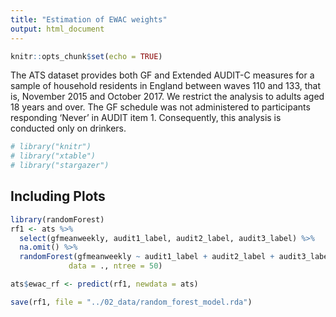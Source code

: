 ```yaml
---
title: "Estimation of EWAC weights"
output: html_document
---
```


```r
knitr::opts_chunk$set(echo = TRUE)


```

The ATS dataset provides both GF and Extended AUDIT-C measures for a sample of household residents in England between waves 110 and 133, that is, November 2015 and October 2017. We restrict the analysis to adults aged 18 years and over. The GF schedule was not administered to participants responding 'Never' in AUDIT item 1. Consequently, this analysis is conducted only on drinkers.


```r

# library("knitr")
# library("xtable")
# library("stargazer")


```

## Including Plots


 
```r

library(randomForest)
rf1 <- ats %>% 
  select(gfmeanweekly, audit1_label, audit2_label, audit3_label) %>% 
  na.omit() %>%
  randomForest(gfmeanweekly ~ audit1_label + audit2_label + audit3_label,
             data = ., ntree = 50)

ats$ewac_rf <- predict(rf1, newdata = ats)

save(rf1, file = "../02_data/random_forest_model.rda")

```
 
